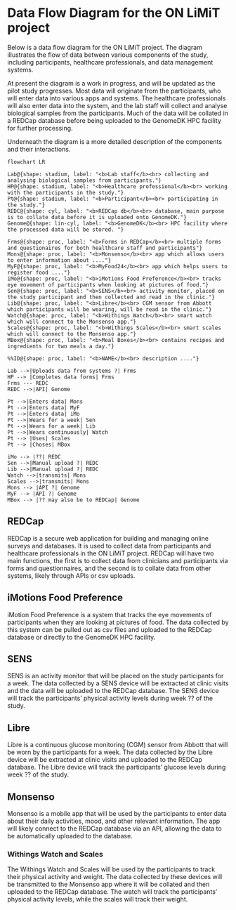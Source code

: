# Data Flow Diagram for the ON LiMiT project

Below is a data flow diagram for the ON LiMiT project. The diagram illustrates the flow of data between various components of the study, including participants, healthcare professionals, and data management systems.

At present the diagram is a work in progress, and will be updated as the pilot study progresses. Most data will originate from the participants, who will enter data into various apps and systems. The healthcare professionals will also enter data into the system, and the lab staff will collect and analyse biological samples from the participants. Much of the data will be collated in a REDCap database before being uploaded to the GenomeDK HPC facility for further processing.

Underneath the diagram is a more detailed description of the components and their interactions.

```mermaid
flowchart LR

Lab@{shape: stadium, label: "<b>Lab staff</b><br> collecting and analysing biological samples from participants."}
HP@{shape: stadium, label: "<b>Healthcare professional</b><br> working with the participants in the study."}
Pt@{shape: stadium, label: "<b>Participant</b><br> participating in the study."}
REDC@{shape: cyl, label: "<b>REDCap db</b><br> database, main purpose is to collate data before it is uploaded onto GenomeDK."}
Genome@{shape: lin-cyl, label: "<b>GenomeDK</b><br> HPC facility where the processed data will be stored. "}

Frms@{shape: proc, label: "<b>Forms in REDCap</b><br> multiple forms and questionaires for both healthcare staff and participants"}
Mons@{shape: proc, label: "<b>Monsenso</b><br> app which allows users to enter information about ...."}
MyF@{shape: proc, label: "<b>MyFood24</b><br> app which helps users to register food ...."}
iMo@{shape: proc, label: "<b>iMotions Food Preference</b><br> tracks eye movement of participants when looking at pictures of food."}
Sen@{shape: proc, label: "<b>SENS</b><br> activity monitor, placed on the study participant and then collected and read in the clinic."}
Lib@{shape: proc, label: "<b>Libre</b><br> CGM sensor from Abbott which participants will be wearing, will be read in the clinic."}
Watch@{shape: proc, label: "<b>Withings Watch</b><br> smart watch which will connect to the Monsenso app."}
Scales@{shape: proc, label: "<b>Withings Scales</b><br> smart scales which will connect to the Monsenso app."}
MBox@{shape: proc, label: "<b>Meal Boxes</b><br> contains recipes and ingredients for two meals a day."}

%%ID@{shape: proc, label: "<b>NAME</b><br> description ...."}

Lab -->|Uploads data from systems ?| Frms
HP --> |Completes data forms| Frms
Frms --- REDC
REDC -->|API| Genome

Pt -->|Enters data| Mons
Pt -->|Enters data| MyF
Pt -->|Enters data| iMo
Pt -->|Wears for a week| Sen
Pt -->|Wears for a week| Lib
Pt -->|Wears continuously| Watch
Pt --> |Uses| Scales
Pt --> |Choses| MBox

iMo --> |??| REDC
Sen -->|Manual upload ?| REDC
Lib -->|Manual upload ?| REDC
Watch -->|transmits| Mons
Scales -->|transmits| Mons
Mons --> |API ?| Genome
MyF --> |API ?| Genome
MBox --> |?? may also be to REDCap| Genome
```

## REDCap

REDCap is a secure web application for building and managing online surveys and databases. It is used to collect data from participants and healthcare professionals in the ON LiMiT project. REDCap will have two main functions, the first is to collect data from clinicians and participants via forms and questionnaires, and the second is to collate data from other systems, likely through APIs or csv uploads.

## iMotions Food Preference

iMotion Food Preference is a system that tracks the eye movements of participants when they are looking at pictures of food. The data collected by this system can be pulled out as csv files and uploaded to the REDCap database or directly to the GenomeDK HPC facility.

## SENS

SENS is an activity monitor that will be placed on the study participants for a week. The data collected by a SENS device will be extracted at clinic visits and the data will be uploaded to the REDCap database. The SENS device will track the participants' physical activity levels during week ?? of the study.

## Libre

Libre is a continuous glucose monitoring (CGM) sensor from Abbott that will be worn by the participants for a week. The data collected by the Libre device will be extracted at clinic visits and uploaded to the REDCap database. The Libre device will track the participants' glucose levels during week ?? of the study.

## Monsenso

Monsenso is a mobile app that will be used by the participants to enter data about their daily activities, mood, and other relevant information. The app will likely connect to the REDCap database via an API, allowing the data to be automatically uploaded to the database.

### Withings Watch and Scales

The Withings Watch and Scales will be used by the participants to track their physical activity and weight. The data collected by these devices will be transmitted to the Monsenso app where it will be collated and then uploaded to the REDCap database. The watch will track the participants' physical activity levels, while the scales will track their weight.
